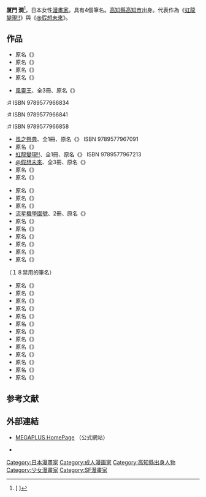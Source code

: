 {{japanese|japanese=厦門 潤|kana=あもい じゅん|romaji=Amoi Jun}}
{{japanese|japanese=あもい 潤|kana=あもい じゅん|romaji=Amoi Jun}}
{{japanese|japanese=陸乃 家鴨|kana=おかの あひる|romaji=Okano Ahiru}}
{{japanese|japanese=亜籐 潤子|kana=あとう じゅんこ|romaji=Atō Junko}}

'''厦門 潤'''{{BD|1963年|6月7日|catIdx=Amoi Jun}}<ref>[{{Cite web |url=http://www7a.biglobe.ne.jp/~megaplus/ore.html |script-title=ja:自己紹介 |access-date=2008-04-30 |archive-date=2016-03-07 |archive-url=https://web.archive.org/web/20160307012558/http://www7a.biglobe.ne.jp/~megaplus/ore.html }} {{lang|ja|自己紹介}}]</ref>，日本女性[[漫畫家|漫畫家]]。具有4個筆名。[[高知縣|高知縣]][[高知市|高知市]]出身。代表作為《[[虹龍變現!!|虹龍變現!!]]》與《[[@假想未來|@假想未來]]》。

==作品==
;{{lang|ja|亜藤潤子}}
* 原名《{{lang|ja|扉を開けて}}》
* 原名《{{lang|ja|ミラクルナイトゲート}}》
* 原名《{{lang|ja|闇のマルクト}}》
* 原名《{{lang|ja|TWIN}}》

;{{lang|ja|あもい潤}}
* [[風靈王|風靈王]]、全3冊、原名《{{lang|ja|風霊王 KAZEOH}}》
:# ISBN 9789577966834
:# ISBN 9789577966841
:# ISBN 9789577966858
* [[風之祭典|風之祭典]]、全1冊、原名《{{lang|ja|貴人の大祭 ウェイ・テクイルウィトル（風霊王外伝）}}》 ISBN 9789577967091
* 原名《{{lang|ja|レーゲンデ 第三の鳩 LEGGENDA}}》 
* [[虹龍變現!!|虹龍變現!!]]、全1冊、原名《{{lang|ja|虹龍変現!! CRUSH CLASSICS}}》 ISBN 9789577967213
* [[@假想未來|@假想未來]]、全3冊、原名《{{lang|ja|@テンション!}}》
* 原名《{{lang|ja|NHK[[カスミン|カスミン]]テレビコミックス}}》
* 原名《{{lang|ja|NHK新カスミンテレビコミックス}}》

;{{lang|ja|厦門潤}}
* 原名《{{lang|ja|密天の花園}}》
* 原名《{{lang|ja|KENIYA 草と惑星}}》
* 原名《{{lang|ja|PANGAEA}}》
* [[流星機學園號|流星機學園號]]、2冊、原名《{{lang|ja|流星機ガクセイバー}}》
* 原名《{{lang|ja|破暗童羅の野望}}》
* 原名《{{lang|ja|DRAGON CYCLE}}》
* 原名《{{lang|ja|プロミスモニュメント -ソドムの結末-}}》   
* 原名《{{lang|ja|破妖の剣 -魔性降臨-}}》
* 原名《{{lang|ja|破妖の剣 -紅の魔剣 碧の魔胎-}}》
* 原名《{{lang|ja|破妖の剣 -深紫絃韻 1・2-}}》

;{{lang|ja|陸乃家鴨}}（１８禁用的筆名）
* 原名《{{lang|ja|KUSURIのフェロモン}}》
* 原名《{{lang|ja|有効}}》
* 原名《{{lang|ja|BODY/LIFE}}》
* 原名《{{lang|ja|桃華幻戯}}》
* 原名《{{lang|ja|GARLAND}}》
* 原名《{{lang|ja|保健室のメカニカル}}》
* 原名《{{lang|ja|花咲け！おとめ塾}}》
* 原名《{{lang|ja|彼女の残り香}}》
* 原名《{{lang|ja|大正ヲトメ花壇}}》
* 原名《{{lang|ja|少年少女は××する}}》
* 原名《{{lang|ja|未確認幼なじみ}}》
* 原名《{{lang|ja|一緒に暮らすための約束をいくつか}}》
* 原名《{{lang|ja|10歳からの家族計画}}》

==参考文献==
{{reflist}}

==外部連結==
* {{ja}}[http://www7a.biglobe.ne.jp/~megaplus/enter.htm MEGAPLUS HomePage] {{Wayback|url=http://www7a.biglobe.ne.jp/~megaplus/enter.htm |date=20210914143839 }}（公式網站）
* {{ja}}{{twitter|amoijun}}

{{DEFAULTSORT:Amoi Jun}}
[[Category:日本漫畫家|Category:日本漫畫家]]
[[Category:成人漫画家|Category:成人漫画家]]
[[Category:高知縣出身人物|Category:高知縣出身人物]]
[[Category:少女漫畫家|Category:少女漫畫家]]
[[Category:SF漫畫家|Category:SF漫畫家]]